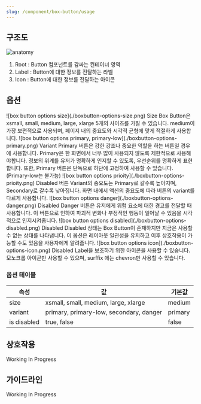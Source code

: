 ```yaml
---
slug: /component/box-button/usage
---
```


## 구조도

![anatomy](./anatomy.png)

1. Root : Button 컴포넌트를 감싸는 컨테이너 영역
2. Label : Button에 대한 정보를 전달하는 라벨
3. Icon : Button에 대한 정보를 전달하는 아이콘

## 옵션

<HalfCard>
  <HalfCardImageCell>
    ![box button options size](./boxbutton-options-size.png)
  </HalfCardImageCell>
  <HalfCardDescriptionCell>
    <HalfCardDescriptionTitle>Size</HalfCardDescriptionTitle>
    <HalfCardDescription>
      Box Button은 xsmall, small, medium, large, xlarge 5개의 사이즈를 가질 수
      있습니다. medium이 가장 보편적으로 사용되며, 페이지 내의 중요도와 시각적
      균형에 맞게 적절하게 사용합니다.
    </HalfCardDescription>
  </HalfCardDescriptionCell>
</HalfCard>

<HalfCard>
  <HalfCardImageCell>
    ![box button options primary, primary-low](./boxbutton-options-primary.png)
  </HalfCardImageCell>
  <HalfCardDescriptionCell>
    <HalfCardDescriptionTitle>Variant</HalfCardDescriptionTitle>
    <HalfCardDescription>
      Primary 버튼은 강한 강조나 중요한 역할을 하는 버튼일 경우에 사용합니다.
      Primary은 한 화면에서 너무 많이 사용되지 않도록 제한적으로 사용해야합니다.
      정보의 위계를 유저가 명확하게 인지할 수 있도록, 우선순위를 명확하게
      표현합니다. 또한, Primary 버튼은 단독으로 하단에 고정하여 사용할 수
      있습니다. (Primary-low는 불가능)
    </HalfCardDescription>
  </HalfCardDescriptionCell>
</HalfCard>

<HalfCard>
  <HalfCardImageCell>
    ![box button options prioity](./boxbutton-options-prioity.png)
  </HalfCardImageCell>
  <HalfCardDescriptionCell>
    <HalfCardDescriptionTitle>Disabled</HalfCardDescriptionTitle>
    <HalfCardDescription>
      버튼 Variant의 중요도는 Primary로 갈수록 높아지며, Secondary로 갈수록
      낮아집니다. 화면 내에서 액션의 중요도에 따라 버튼의 variant를 다르게
      사용합니다.
    </HalfCardDescription>
  </HalfCardDescriptionCell>
</HalfCard>

<HalfCard>
  <HalfCardImageCell>
    ![box button options danger](./boxbutton-options-danger.png)
  </HalfCardImageCell>
  <HalfCardDescriptionCell>
    <HalfCardDescriptionTitle>Disabled</HalfCardDescriptionTitle>
    <HalfCardDescription>
      Danger 버튼은 유저에게 위험 요소에 대한 경고를 전달할 때 사용합니다. 이
      버튼으로 인하여 파괴적 변화나 부정적인 행동이 일어날 수 있음을 시각적으로
      인지시켜줍니다.
    </HalfCardDescription>
  </HalfCardDescriptionCell>
</HalfCard>

<HalfCard>
  <HalfCardImageCell>
    ![box button options disabled](./boxbutton-options-disabled.png)
  </HalfCardImageCell>
  <HalfCardDescriptionCell>
    <HalfCardDescriptionTitle>Disabled</HalfCardDescriptionTitle>
    <HalfCardDescription>
      Disabled 상태는 Box Button이 존재하지만 지금은 사용할 수 없는 상태를
      나타냅니다. 이 옵션은 레이아웃 일관성을 유지하고 이후 상호작용이 가능할
      수도 있음을 사용자에게 알려줍니다.
    </HalfCardDescription>
  </HalfCardDescriptionCell>
</HalfCard>

<HalfCard>
  <HalfCardImageCell>
    ![box button options icon](./boxbutton-options-icon.png)
  </HalfCardImageCell>
  <HalfCardDescriptionCell>
    <HalfCardDescriptionTitle>Disabled</HalfCardDescriptionTitle>
    <HalfCardDescription>
      Label을 보조하기 위한 아이콘을 사용할 수 있습니다. 모노크롬 아이콘만
      사용할 수 있으며, surffix 에는 chevron만 사용할 수 있습니다.
    </HalfCardDescription>
  </HalfCardDescriptionCell>
</HalfCard>

### 옵션 테이블

| 속성        | 값                                      | 기본값  |
| ----------- | --------------------------------------- | ------- |
| size        | xsmall, small, medium, large, xlarge    | medium  |
| variant     | primary, primary-low, secondary, danger | primary |
| is disabled | true, false                             | false   |

## 상호작용

Working In Progress

## 가이드라인

Working In Progress
